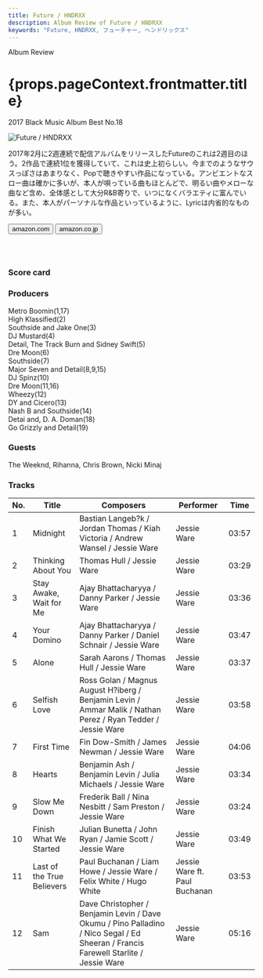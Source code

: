 ```yaml
---
title: Future / HNDRXX
description: Album Review of Future / HNDRXX
keywords: "Future, HNDRXX, フューチャー, ヘンドリックス"
---
```






<p className="largeP">Album Review</p>
<h1 className="h1--no--margin">{props.pageContext.frontmatter.title}</h1>
<p className="largeP">
  <Link to="/best50/2017/">2017 Black Music Album Best No.18</Link>
</p>

<Row  className="image-card-group">
	<Column colMd={3} colLg={4} noGutterMdLeft="">
       <ImageCard>

![Future / HNDRXX](../../images/cd/future4L.jpg)

</ImageCard>
	</Column>
	<Column colMd={4} colLg={8} noGutterMdLeft="">
	<p>
	2017年2月に2週連続で配信アルバムをリリースしたFutureのこれは2週目のほう。2作品で連続1位を獲得していて、これは史上初らしい。今までのようなサウスっぽさはあまりなく、Popで聴きやすい作品になっている。アンビエントなスロー曲は確かに多いが、本人が唄っている曲もほとんどで、明るい曲やメローな曲など含め、全体感として大分R&B寄りで、いつになくバラエティに富んでいる。また、本人がパーソナルな作品といっているように、Lyricは内省的なものが多い。
	</p>
	<div>
	  <Button className="button-right-mergin"  href="https://amzn.to/3fEKHsj" renderIcon={ArrowUpRight} size='sm' kind='primary'>
      amazon.com
    </Button>
    <Button className="button-right-mergin"  href="https://amzn.to/2ZCjHUD" renderIcon={ArrowUpRight} size='sm' kind='secondary'>
      amazon.co.jp
    </Button>
	</div>
	<a href="https://geo.music.apple.com/jp/album/glasshouse-deluxe-edition/1440904932?mt=1&app=music&ls=1&at=11lcug" style="display:inline-block;overflow:hidden;background:url(https://linkmaker.itunes.apple.com/ja-jp/lockup.svg?releaseDate=2017-10-20&kind=album&bubble=apple_music&style=mono-black) no-repeat;width:180px;height:45px;"></a>
	</Column>
</Row>
<Row >
	<Column colMd={4} colLg={4} noGutterMdLeft="">
<div>
  <h3>Score card</h3>
	<SliderJS1 value="3" />
  <SliderJS2 value="2" />
	<SliderJS3 value="2" />
  <SliderJS4 value="9" />
</div>
</Column>
<Column colMd={8} colLg={8} noGutterMdLeft="">
<div>
<h3>Producers</h3>
<p>
	Metro Boomin(1,17)
	<br/>High Klassified(2)
	<br/>Southside and Jake One(3)
	<br/>DJ Mustard(4)
	<br/>Detail, The Track Burn and Sidney Swift(5)
	<br/>Dre Moon(6)
	<br/>Southside(7)
	<br/>Major Seven and Detail(8,9,15)
	<br/>DJ Spinz(10)
	<br/>Dre Moon(11,16)
	<br/>Wheezy(12)
	<br/>DY and Cicero(13)
	<br/>Nash B and Southside(14)
	<br/>Detai and, D. A. Doman(18)
	<br/>Go Grizzly and Detail(19)
</p>
<h3>Guests</h3>
<p>
	The Weeknd, Rihanna, Chris Brown, Nicki Minaj
</p>
</div>
</Column>
</Row>

<h3>Tracks</h3>

| No. | Title                      | Composers                                                                                                                           | Performer                     | Time  |
| --- | -------------------------- | ----------------------------------------------------------------------------------------------------------------------------------- | ----------------------------- | ----- |
| 1   | Midnight                   | Bastian Langeb?k / Jordan Thomas / Kiah Victoria / Andrew Wansel / Jessie Ware                                                      | Jessie Ware                   | 03:57 |
| 2   | Thinking About You         | Thomas Hull / Jessie Ware                                                                                                           | Jessie Ware                   | 03:29 |
| 3   | Stay Awake, Wait for Me    | Ajay Bhattacharyya / Danny Parker / Jessie Ware                                                                                     | Jessie Ware                   | 03:36 |
| 4   | Your Domino                | Ajay Bhattacharyya / Danny Parker / Daniel Schnair / Jessie Ware                                                                    | Jessie Ware                   | 03:47 |
| 5   | Alone                      | Sarah Aarons / Thomas Hull / Jessie Ware                                                                                            | Jessie Ware                   | 03:37 |
| 6   | Selfish Love               | Ross Golan / Magnus August H?iberg / Benjamin Levin / Ammar Malik / Nathan Perez / Ryan Tedder / Jessie Ware                        | Jessie Ware                   | 03:58 |
| 7   | First Time                 | Fin Dow-Smith / James Newman / Jessie Ware                                                                                          | Jessie Ware                   | 04:06 |
| 8   | Hearts                     | Benjamin Ash / Benjamin Levin / Julia Michaels / Jessie Ware                                                                        | Jessie Ware                   | 03:34 |
| 9   | Slow Me Down               | Frederik Ball / Nina Nesbitt / Sam Preston / Jessie Ware                                                                            | Jessie Ware                   | 03:24 |
| 10  | Finish What We Started     | Julian Bunetta / John Ryan / Jamie Scott / Jessie Ware                                                                              | Jessie Ware                   | 03:49 |
| 11  | Last of the True Believers | Paul Buchanan / Liam Howe / Jessie Ware / Felix White / Hugo White                                                                  | Jessie Ware ft. Paul Buchanan | 03:53 |
| 12  | Sam                        | Dave Christopher / Benjamin Levin / Dave Okumu / Pino Palladino / Nico Segal / Ed Sheeran / Francis Farewell Starlite / Jessie Ware | Jessie Ware                   | 05:16 |

<Row>
  <Column colMd={3} colLg={3} noGutterMdLeft>
    <Review1 />
  </Column>
</Row>
